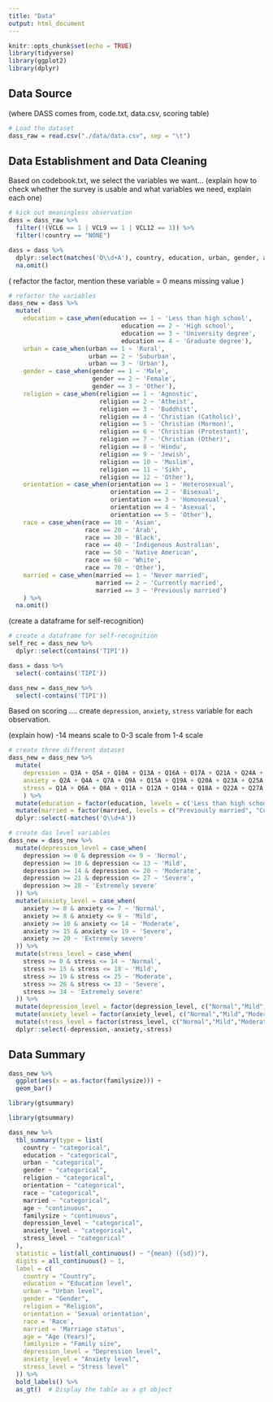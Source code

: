 ```yaml
---
title: "Data"
output: html_document
---
```


```r
knitr::opts_chunk$set(echo = TRUE)
library(tidyverse)
library(ggplot2)
library(dplyr)
```

## Data Source

(where DASS comes from, code.txt, data.csv, scoring table)

```r
# Load the dataset
dass_raw = read.csv("./data/data.csv", sep = "\t")
```

## Data Establishment and Data Cleaning

Based on codebook.txt, we select the variables we want... (explain how to check whether the survey is usable and what variables we need, explain each one)

```r
# kick out meaningless observation
dass = dass_raw %>%
  filter(!(VCL6 == 1 | VCL9 == 1 | VCL12 == 1)) %>%
  filter(!country == "NONE")

dass = dass %>%
  dplyr::select(matches('Q\\d+A'), country, education, urban, gender, age, religion, orientation, race, married, familysize, contains('TIPI')) %>%
  na.omit()
```

( refactor the factor, mention these variable = 0 means missing value )

```r
# refactor the variables
dass_new = dass %>%
  mutate(
    education = case_when(education == 1 ~ 'Less than high school', 
                               education == 2 ~ 'High school', 
                               education == 3 ~ 'University degree', 
                               education == 4 ~ 'Graduate degree'),
    urban = case_when(urban == 1 ~ 'Rural',
                      urban == 2 ~ 'Suburban', 
                      urban == 3 ~ 'Urban'),
    gender = case_when(gender == 1 ~ 'Male',
                       gender == 2 ~ 'Female',
                       gender == 3 ~ 'Other'),
    religion = case_when(religion == 1 ~ 'Agnostic', 
                         religion == 2 ~ 'Atheist', 
                         religion == 3 ~ 'Buddhist', 
                         religion == 4 ~ 'Christian (Catholic)', 
                         religion == 5 ~ 'Christian (Mormon)', 
                         religion == 6 ~ 'Christian (Protestant)', 
                         religion == 7 ~ 'Christian (Other)', 
                         religion == 8 ~ 'Hindu', 
                         religion == 9 ~ 'Jewish', 
                         religion == 10 ~ 'Muslim', 
                         religion == 11 ~ 'Sikh', 
                         religion == 12 ~ 'Other'),
    orientation = case_when(orientation == 1 ~ 'Heterosexual', 
                            orientation == 2 ~ 'Bisexual', 
                            orientation == 3 ~ 'Homosexual', 
                            orientation == 4 ~ 'Asexual', 
                            orientation == 5 ~ 'Other'),
    race = case_when(race == 10 ~ 'Asian', 
                     race == 20 ~ 'Arab', 
                     race == 30 ~ 'Black', 
                     race == 40 ~ 'Indigenous Australian', 
                     race == 50 ~ 'Native American', 
                     race == 60 ~ 'White', 
                     race == 70 ~ 'Other'),
    married = case_when(married == 1 ~ 'Never married', 
                        married == 2 ~ 'Currently married', 
                        married == 3 ~ 'Previously married')
    ) %>%
  na.omit()
```

(create a dataframe for self-recognition)

```r
# create a dataframe for self-recognition
self_rec = dass_new %>%
  dplyr::select(contains('TIPI'))

dass = dass %>%
  select(-contains('TIPI'))

dass_new = dass_new %>%
  select(-contains('TIPI'))
```

Based on scoring .... create `depression`, `anxiety`, `stress` variable for each observation.

(explain how) -14 means scale to 0-3 scale from 1-4 scale

```r
# create three different dataset
dass_new = dass_new %>%
  mutate(
    depression = Q3A + Q5A + Q10A + Q13A + Q16A + Q17A + Q21A + Q24A + Q26A + Q31A + Q34A + Q37A + Q38A + Q42A - 14,
    anxiety = Q2A + Q4A + Q7A + Q9A + Q15A + Q19A + Q20A + Q23A + Q25A + Q28A + Q30A + Q36A + Q40A + Q41A - 14,
    stress = Q1A + Q6A + Q8A + Q11A + Q12A + Q14A + Q18A + Q22A + Q27A + Q29A + Q32A + Q33A + Q35A + Q39A - 14
    ) %>%
  mutate(education = factor(education, levels = c('Less than high school', 'High school', 'University degree', 'Graduate degree'))) %>%
  mutate(married = factor(married, levels = c("Previously married", "Currently married", "Never married"))) %>%
  dplyr::select(-matches('Q\\d+A'))

# create das level variables
dass_new = dass_new %>%
  mutate(depression_level = case_when(
    depression >= 0 & depression <= 9 ~ 'Normal',
    depression >= 10 & depression <= 13 ~ 'Mild',
    depression >= 14 & depression <= 20 ~ 'Moderate',
    depression >= 21 & depression <= 27 ~ 'Severe',
    depression >= 28 ~ 'Extremely severe'
  )) %>%
  mutate(anxiety_level = case_when(
    anxiety >= 0 & anxiety <= 7 ~ 'Normal',
    anxiety >= 8 & anxiety <= 9 ~ 'Mild',
    anxiety >= 10 & anxiety <= 14 ~ 'Moderate',
    anxiety >= 15 & anxiety <= 19 ~ 'Severe',
    anxiety >= 20 ~ 'Extremely severe'
  )) %>%
  mutate(stress_level = case_when(
    stress >= 0 & stress <= 14 ~ 'Normal',
    stress >= 15 & stress <= 18 ~ 'Mild',
    stress >= 19 & stress <= 25 ~ 'Moderate',
    stress >= 26 & stress <= 33 ~ 'Severe',
    stress >= 34 ~ 'Extremely severe'
  )) %>%
  mutate(depression_level = factor(depression_level, c("Normal","Mild","Moderate","Severe","Extremely severe"))) %>%
  mutate(anxiety_level = factor(anxiety_level, c("Normal","Mild","Moderate","Severe","Extremely severe"))) %>%
  mutate(stress_level = factor(stress_level, c("Normal","Mild","Moderate","Severe","Extremely severe"))) %>%
  dplyr::select(-depression,-anxiety,-stress)
```

## Data Summary

```r
dass_new %>%
  ggplot(aes(x = as.factor(familysize))) +
  geom_bar()
```

```r
library(gtsummary)

library(gtsummary)

dass_new %>%
  tbl_summary(type = list(
    country ~ "categorical", 
    education ~ "categorical", 
    urban ~ "categorical", 
    gender ~ "categorical",
    religion ~ "categorical",
    orientation ~ "categorical",
    race ~ "categorical",
    married ~ "categorical",
    age ~ "continuous", 
    familysize ~ "continuous",
    depression_level ~ "categorical",
    anxiety_level ~ "categorical",
    stress_level ~ "categorical"
  ), 
  statistic = list(all_continuous() ~ "{mean} ({sd})"), 
  digits = all_continuous() ~ 1,
  label = c(
    country = "Country",
    education = "Education level",
    urban = "Urban level",
    gender = "Gender",
    religion = "Religion",
    orientation = 'Sexual orientation',
    race = 'Race',
    married = 'Marriage status',
    age = "Age (Years)",
    familysize = "Family size",
    depression_level = "Depression level",
    anxiety_level = "Anxiety level",
    stress_level = "Stress level"
  )) %>%
  bold_labels() %>%
  as_gt()  # Display the table as a gt object

```
